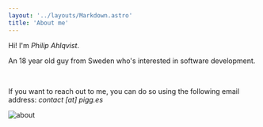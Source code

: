 ```yaml
---
layout: '../layouts/Markdown.astro'
title: 'About me'
---
```


Hi! I'm *Philip Ahlqvist*.

An 18 year old guy from Sweden who's interested in software development.

<br/>

If you want to reach out to me, you can do so using the following email address:
*contact [at] pigg.es*

![about](/assets/about.svg)
